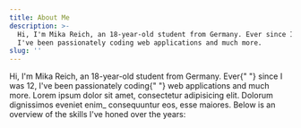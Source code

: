 ```yaml
---
title: About Me
description: >-
  Hi, I'm Mika Reich, an 18-year-old student from Germany. Ever since I was 12,
  I've been passionately coding web applications and much more.
slug: ''
---
```


<HeroSection />

<TextLarge>Hi, I'm Mika Reich, an 18-year-old student from Germany. Ever{" "}
<Underline>since I was 12</Underline>, I've been passionately coding{" "}
<Underline>web applications and much more</Underline>. Lorem ipsum dolor sit
amet, consectetur adipisicing elit. Dolorum dignissimos eveniet enim_
consequuntur eos, esse maiores. Below is an overview of the skills I've honed
over the years:</TextLarge>

<AllSkills />